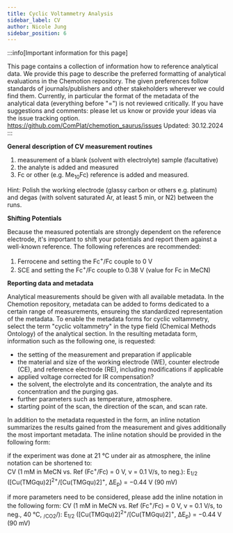 ```yaml
---
title: Cyclic Voltammetry Analysis
sidebar_label: CV
author: Nicole Jung
sidebar_position: 6
---
```


:::info[Important information for this page] 

This page contains a collection of information how to reference analytical data. We provide this page to describe the preferred formatting of analytical evaluations in the Chemotion repository. The given preferences follow standards of journals/publishers and other stakeholders wherever we could find them. Currently, in particular the format of the metadata of the analytical data (everything before "=") is not reviewed critically. If you have suggestions and comments: please let us know or provide your ideas via the issue tracking option. 
https://github.com/ComPlat/chemotion_saurus/issues
Updated: 30.12.2024
:::

**General description of CV measurement routines** 

1. measurement of a blank (solvent with electrolyte) sample (facultative)
2. the analyte is added and measured 
3. Fc or other (e.g. Me<sub>10</sub>Fc) reference is added and measured.

Hint: Polish the working electrode (glassy carbon or others e.g. platinum) and degas (with solvent saturated Ar, at least 5 min, or N2) between the runs.

**Shifting Potentials**

Because the measured potentials are strongly dependent on the reference electrode, it's important to shift your potentials and report them against a well-known reference.
The following references are recommended:
1. Ferrocene and setting the Fc<sup>+</sup>/Fc couple to 0 V
2. SCE and setting the Fc<sup>+</sup>/Fc couple to 0.38 V (value for Fc in MeCN) 

**Reporting data and metadata**

Analytical measurements should be given with all available metadata. In the Chemotion repository, metadata can be added to forms dedicated to a certain range of measurements, ensureing the standardized representation of the metadata. To enable the metadata forms for cyclic voltammetry, select the term "cyclic voltammetry" in the type field (Chemical Methods Ontology) of the analytical section. In the resulting metadata form, information such as the following one, is requested: 
- the setting of the measurement and preparation if applicable
- the material and size of the working electrode (WE), counter electrode (CE), and reference electrode (RE), including modifications if applicable
- applied voltage corrected for IR compensation?
- the solvent, the electrolyte and its concentration, the analyte and its concentration and the purging gas.
- further parameters such as temperature, atmosphere.
- starting point of the scan, the direction of the scan, and scan rate.

In addition to the metadata requested in the form, an inline notation summarizes the results gained from the measurement and gives additionally the most important metadata. The inline notation should be provided in the following form: 

if the experiment was done at 21 °C under air as atmosphere, the inline notation can be shortened to:  
CV (1 mM in MeCN vs. Ref (Fc<sup>+</sup>/Fc) = 0 V, ν = 0.1 V/s, to neg.): E<sub>1/2</sub> ([Cu(TMGqu)2]<sup>2+</sup>/[Cu(TMGqu)2]<sup>+</sup>, ΔE<sub>p</sub>) = −0.44 V (90 mV)

if more parameters need to be considered, please add the inline notation in the following form: 
CV (1 mM in MeCN vs. Ref (Fc<sup>+</sup>/Fc) = 0 V, ν = 0.1 V/s, to neg., 40 °C, <sub>/CO2</sub>/): E<sub>1/2</sub> ([Cu(TMGqu)2]<sup>2+</sup>/[Cu(TMGqu)2]<sup>+</sup>, ΔE<sub>p</sub>) = −0.44 V (90 mV)


